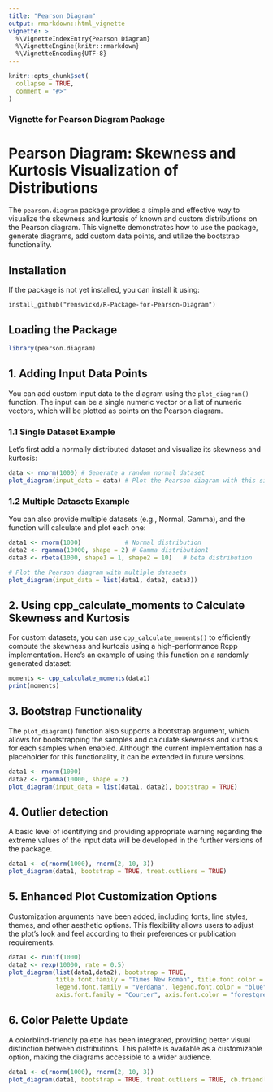 ```yaml
---
title: "Pearson Diagram"
output: rmarkdown::html_vignette
vignette: >
  %\VignetteIndexEntry{Pearson Diagram}
  %\VignetteEngine{knitr::rmarkdown}
  %\VignetteEncoding{UTF-8}
---
```


```r
knitr::opts_chunk$set(
  collapse = TRUE,
  comment = "#>"
)
```

### Vignette for Pearson Diagram Package
# Pearson Diagram: Skewness and Kurtosis Visualization of Distributions
The `pearson.diagram` package provides a simple and effective way to visualize the skewness and kurtosis of known and custom distributions on the Pearson diagram. This vignette demonstrates how to use the package, generate diagrams, add custom data points, and utilize the bootstrap functionality.

## Installation
If the package is not yet installed, you can install it using:

```
install_github("renswickd/R-Package-for-Pearson-Diagram")
```
## Loading the Package
```r
library(pearson.diagram)
```

## 1. Adding Input Data Points
You can add custom input data to the diagram using the `plot_diagram()` function. The input can be a single numeric vector or a list of numeric vectors, which will be plotted as points on the Pearson diagram.

### 1.1 Single Dataset Example
Let’s first add a normally distributed dataset and visualize its skewness and kurtosis:
```r
data <- rnorm(1000) # Generate a random normal dataset
plot_diagram(input_data = data) # Plot the Pearson diagram with this single dataset
```

### 1.2 Multiple Datasets Example
You can also provide multiple datasets (e.g., Normal, Gamma), and the function will calculate and plot each one:
```r
data1 <- rnorm(1000)            # Normal distribution
data2 <- rgamma(10000, shape = 2) # Gamma distribution1
data3 <- rbeta(1000, shape1 = 1, shape2 = 10)   # beta distribution

# Plot the Pearson diagram with multiple datasets
plot_diagram(input_data = list(data1, data2, data3))
```
## 2. Using cpp_calculate_moments to Calculate Skewness and Kurtosis
For custom datasets, you can use `cpp_calculate_moments()` to efficiently compute the skewness and kurtosis using a high-performance Rcpp implementation. Here's an example of using this function on a randomly generated dataset:
```r
moments <- cpp_calculate_moments(data1)
print(moments)
```

## 3. Bootstrap Functionality
The `plot_diagram(`) function also supports a bootstrap argument, which allows for bootstrapping the samples and calculate skewness and kurtosis for each samples when enabled. Although the current implementation has a placeholder for this functionality, it can be extended in future versions.
```r
data1 <- rnorm(1000) 
data2 <- rgamma(10000, shape = 2)
plot_diagram(input_data = list(data1, data2), bootstrap = TRUE)
```

## 4. Outlier detection 
A basic level of identifying and providing appropriate warning regarding the extreme values of the input data will be developed in the further versions of the package.
```r
data1 <- c(rnorm(1000), rnorm(2, 10, 3))
plot_diagram(data1, bootstrap = TRUE, treat.outliers = TRUE)
```

## 5. Enhanced Plot Customization Options
Customization arguments have been added, including fonts, line styles, themes, and other aesthetic options. This flexibility allows users to adjust the plot’s look and feel according to their preferences or publication requirements.
```r
data1 <- runif(1000)
data2 <- rexp(10000, rate = 0.5)
plot_diagram(list(data1,data2), bootstrap = TRUE,
             title.font.family = "Times New Roman", title.font.color = "darkred", title.font.size = 16, title.hjust = 0.5,
             legend.font.family = "Verdana", legend.font.color = "blue", legend.font.size = 12,
             axis.font.family = "Courier", axis.font.color = "forestgreen", axis.font.size = 10)


```

## 6. Color Palette Update
A colorblind-friendly palette has been integrated, providing better visual distinction between distributions. This palette is available as a customizable option, making the diagrams accessible to a wider audience.
```r
data1 <- c(rnorm(1000), rnorm(2, 10, 3))
plot_diagram(data1, bootstrap = TRUE, treat.outliers = TRUE, cb.friendly = TRUE)
```


